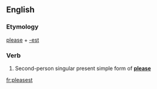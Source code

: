==English==

===Etymology===
[[please]] + [[-est]]

===Verb===
{{infl|en|verb form}}

# {{archaic}} Second-person singular present simple form of '''[[please]]'''

[[fr:pleasest]]